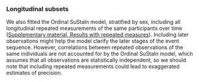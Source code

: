 ### Longitudinal subsets

We also fitted the Ordinal SuStaIn model, stratified by sex,
including all longitudinal repeated measurements
of the same participants over time
([Supplementary material, Results with repeated measures](#sec-longitudinal-results)).
Including later observations
might help the model clarify the later stages of the event sequence.
However,
correlations between repeated observations of the same individuals
are not accounted for by the Ordinal SuStaIn model,
which assumes that all observations are statistically independent,
so we should note that including repeated measurements could lead to exaggerated estimates of precision.
